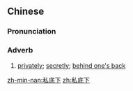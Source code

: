 ==Chinese==
{{zh-forms|type=12}}

===Pronunciation===
{{zh-pron
|m=sīdǐxià
|c=si1 dai2 haa6
|mn=su-té-hā/su-tóe-hā
|cat=adv
}}

===Adverb===
{{zh-adv}}

# [[privately]]; [[secretly]]; [[behind one's back]]

[[zh-min-nan:私底下]]
[[zh:私底下]]